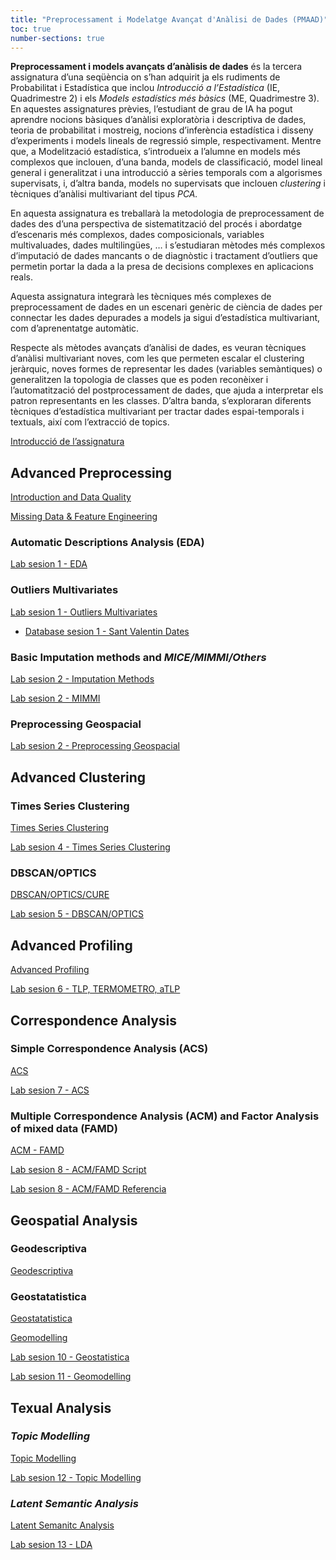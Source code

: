 ---
title: "Preprocessament i Modelatge Avançat d'Anàlisi de Dades (PMAAD)"
toc: true
number-sections: true
---

**Preprocessament i models avançats d'anàlisis de dades** és la tercera assignatura d'una seqüència on s'han adquirit ja els rudiments de Probabilitat i Estadística que inclou *Introducció a l'Estadística* (IE, Quadrimestre 2) i els *Models estadístics més bàsics* (ME, Quadrimestre 3). En aquestes assignatures prèvies, l'estudiant de grau de IA ha pogut aprendre nocions bàsiques d'anàlisi exploratòria i descriptiva de dades, teoria de probabilitat i mostreig, nocions d'inferència estadística i disseny d'experiments i models lineals de regressió simple, respectivament. Mentre que, a Modelització estadística, s'introdueix a l'alumne en models més complexos que inclouen, d'una banda, models de classificació, model lineal general i generalitzat i una introducció a sèries temporals com a algorismes supervisats, i, d'altra banda, models no supervisats que inclouen *clustering* i tècniques d'anàlisi multivariant del tipus *PCA.*

En aquesta assignatura es treballarà la metodologia de preprocessament de dades des d'una perspectiva de sistematització del procés i abordatge d'escenaris més complexos, dades composicionals, variables multivaluades, dades multilingües, ... i s'estudiaran mètodes més complexos d'imputació de dades mancants o de diagnòstic i tractament d'outliers que permetin portar la dada a la presa de decisions complexes en aplicacions reals.

Aquesta assignatura integrarà les tècniques més complexes de preprocessament de dades en un escenari genèric de ciència de dades per connectar les dades depurades a models ja sigui d'estadística multivariant, com d'aprenentatge automàtic.

Respecte als mètodes avançats d'anàlisi de dades, es veuran tècniques d'anàlisi multivariant noves, com les que permeten escalar el clustering jeràrquic, noves formes de representar les dades (variables semàntiques) o generalitzen la topologia de classes que es poden reconèixer i l'automatització del postprocessament de dades, que ajuda a interpretar els patron representants en les classes. D'altra banda, s'exploraran diferents tècniques d'estadística multivariant per tractar dades espai-temporals i textuals, així com l'extracció de topics.

[Introducció de l'assignatura](material/2425PresentacioCurs.qmd)

## Advanced Preprocessing

[Introduction and Data Quality](material/01_AdvancedPreprocessing/teoria/Clase1.pdf)

[Missing Data & Feature Engineering](material/01_AdvancedPreprocessing/teoria/Clase2.pdf)

### Automatic Descriptions Analysis (EDA)

[Lab sesion 1 - EDA](material/01_AdvancedPreprocessing/laboratorio/01_automaticEDA.R)

### Outliers Multivariates

[Lab sesion 1 - Outliers Multivariates](material/01_AdvancedPreprocessing/laboratorio/02_deteccioOutliers.R)

  - [Database sesion 1 - Sant Valentin Dates](material/01_AdvancedPreprocessing/laboratorio/valentine_dataset.csv)

### Basic Imputation methods and *MICE/MIMMI/Others*

[Lab sesion 2 - Imputation Methods](material/01_AdvancedPreprocessing/laboratorio/03_01_ImputationMethods.R)

[Lab sesion 2 - MIMMI](material/01_AdvancedPreprocessing/laboratorio/03_02_MIMMI.R)

### Preprocessing Geospacial

[Lab sesion 2 - Preprocessing Geospacial](material/01_AdvancedPreprocessing/laboratorio/04_preproGeoreferencias.R)

## Advanced Clustering

### Times Series Clustering

[Times Series Clustering](material/02_AdvancedClustering/teoria/Time-Series-Clustering.pdf)

[Lab sesion 4 - Times Series Clustering](material/02_AdvancedClustering/laboratorio/05_TimesSeriesClustering.R)

### DBSCAN/OPTICS

[DBSCAN/OPTICS/CURE](material/02_AdvancedClustering/teoria/Clase4.pdf)

[Lab sesion 5 - DBSCAN/OPTICS](material/02_AdvancedClustering/laboratorio/06_DBSCAN-OPTICS.R)

## Advanced Profiling

[Advanced Profiling](material/03_AdvancedProfiling/teoria/Clase5.pdf)

[Lab sesion 6 - TLP, TERMOMETRO, aTLP](material/03_AdvancedProfiling/laboratorio/ProfilingTermometro.zip)

## Correspondence Analysis

### Simple Correspondence Analysis (ACS)

[ACS](material/04_CorrespondenceAnalysis/teoria/Clase6.pdf)

[Lab sesion 7 - ACS](material/04_CorrespondenceAnalysis/laboratorio/ACS.qmd)

### Multiple Correspondence Analysis (ACM) and Factor Analysis of mixed data (FAMD) 

[ACM - FAMD](material/04_CorrespondenceAnalysis/teoria/MCA-FAMD.pdf)

[Lab sesion 8 - ACM/FAMD Script](material/04_CorrespondenceAnalysis/laboratorio/MCA-Example.R)

[Lab sesion 8 - ACM/FAMD Referencia](material/04_CorrespondenceAnalysis/laboratorio/MCA-Example-Ref.pdf)

## Geospatial Analysis

### Geodescriptiva 

[Geodescriptiva](material/05_GeospatialAnalysis/teoria/geodescriptiva.qmd)

### Geostatatistica  

[Geostatatistica](material/05_GeospatialAnalysis/teoria/)

[Geomodelling](material/05_GeospatialAnalysis/teoria/)

[Lab sesion 10 - Geostatistica](material/05_GeospatialAnalysis/laboratorio/)

[Lab sesion 11 - Geomodelling](material/05_GeospatialAnalysis/laboratorio/)

## Texual Analysis

### *Topic Modelling* 

[Topic Modelling](material/06_TextualAnalysis/teoria/)

[Lab sesion 12 - Topic Modelling](material/06_TextualAnalysis/laboratorio/)

### *Latent Semantic Analysis*

[Latent Semanitc Analysis](material/06_TextualAnalysis/teoria/)

[Lab sesion 13 - LDA](material/06_TextualAnalysis/laboratorio/)
